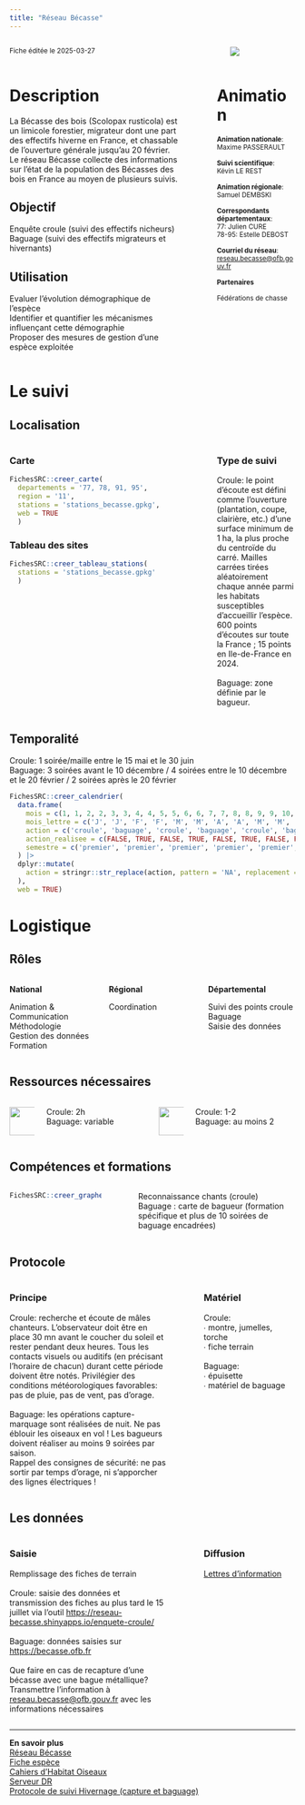 ```yaml
---
title: "Réseau Bécasse"
---
```


:::::::::::::: {.columns}
::: {.column width="70%"}
<small>Fiche éditée le 2025-03-27</small>

:::
::: {.column width="5%"}
:::
::: {.column width="25%"}
<img src="logo_becasse.png" style="max-width:100%; max-height:150px; ">

:::
::::::::::::::


:::::::::::::: {.columns}
::: {.column width="65%"}
# Description

La Bécasse des bois (Scolopax rusticola) est un limicole forestier, migrateur dont une part des effectifs hiverne en France, et chassable de l’ouverture générale jusqu’au 20 février. Le réseau Bécasse collecte des informations sur l’état de la population des Bécasses des bois en France au moyen de plusieurs suivis.


## Objectif

Enquête croule (suivi des effectifs nicheurs)<br>Baguage (suivi des effectifs migrateurs et hivernants)

## Utilisation

Evaluer l’évolution démographique de l’espèce<br>Identifier et quantifier les mécanismes influençant cette démographie<br>Proposer des mesures de gestion d’une espèce exploitée
:::
::: {.column width="5%"}
:::
::: {.column width="30%"}
# Animation
<small>
<b>Animation nationale</b>:<br>Maxime PASSERAULT<br><br><b>Suivi scientifique</b>:<br>Kévin LE REST<br><br><b>Animation régionale</b>:<br>Samuel DEMBSKI<br><br><b>Correspondants départementaux</b>:<br>77: Julien CURE<br>78-95: Estelle DEBOST<br><br><b>Courriel du réseau</b>:<br><a href='mailto:reseau.becasse@ofb.gouv.fr'>reseau.becasse@ofb.gouv.fr</a>

<b>Partenaires</b>

Fédérations de chasse
</small>
:::
::::::::::::::

# Le suivi

## Localisation
:::::::::::::: {.columns}
::: {.column width="67%"}

::: panel-tabset
### Carte
```r
FichesSRC::creer_carte(
  departements = '77, 78, 91, 95',
  region = '11',
  stations = 'stations_becasse.gpkg',
  web = TRUE
  )
```

### Tableau des sites
```r
FichesSRC::creer_tableau_stations(
  stations = 'stations_becasse.gpkg'
  )
```

:::

:::
:::{.column width="3%"}
:::
:::{.column width="30%"}
### Type de suivi
Croule: le point d’écoute est défini comme l’ouverture (plantation, coupe, clairière, etc.) d’une surface minimum de 1 ha, la plus proche du centroïde du carré. Mailles carrées tirées aléatoirement chaque année parmi les habitats susceptibles d’accueillir l’espèce. 600 points d’écoutes sur toute la France ; 15 points en Ile-de-France en 2024.<br><br>Baguage: zone définie par le bagueur.
:::
::::::::::::::
## Temporalité
Croule: 1 soirée/maille entre le 15 mai et le 30 juin<br>Baguage: 3 soirées avant le 10 décembre / 4 soirées entre le 10 décembre et le 20 février / 2 soirées après le 20 février

```r
FichesSRC::creer_calendrier(
  data.frame(
    mois = c(1, 1, 2, 2, 3, 3, 4, 4, 5, 5, 6, 6, 7, 7, 8, 8, 9, 9, 10, 10, 11, 11, 12, 12),
    mois_lettre = c('J', 'J', 'F', 'F', 'M', 'M', 'A', 'A', 'M', 'M', 'J', 'J', 'J', 'J', 'A', 'A', 'S', 'S', 'O', 'O', 'N', 'N', 'D', 'D'),
    action = c('croule', 'baguage', 'croule', 'baguage', 'croule', 'baguage', 'croule', 'baguage', 'croule', 'baguage', 'croule', 'baguage', 'croule', 'baguage', 'croule', 'baguage', 'croule', 'baguage', 'croule', 'baguage', 'croule', 'baguage', 'croule', 'baguage'),
    action_realisee = c(FALSE, TRUE, FALSE, TRUE, FALSE, TRUE, FALSE, FALSE, TRUE, FALSE, TRUE, FALSE, FALSE, FALSE, FALSE, FALSE, FALSE, FALSE, FALSE, FALSE, FALSE, TRUE, FALSE, TRUE),
    semestre = c('premier', 'premier', 'premier', 'premier', 'premier', 'premier', 'premier', 'premier', 'premier', 'premier', 'premier', 'premier', 'second', 'second', 'second', 'second', 'second', 'second', 'second', 'second', 'second', 'second', 'second', 'second')
  ) |>
  dplyr::mutate(
    action = stringr::str_replace(action, pattern = 'NA', replacement = "")
  ),
  web = TRUE)
```

# Logistique

## Rôles
:::::::::::::: {.columns}
::: {.column width="33%"}
<b>National</b>

Animation & Communication<br>Méthodologie<br>Gestion des données<br>Formation
:::
::: {.column width="33%"}
<b>Régional</b>

Coordination
:::
::: {.column width="33%"}
<b>Départemental</b>

Suivi des points croule<br>Baguage<br>Saisie des données
:::
::::::::::::::

## Ressources nécessaires

:::::::::::::: {.columns}
::: {.column width="10%"}
<img src="www/history.png" height="50">
:::
::: {.column width="40%"}
  Croule: 2h<br>Baguage: variable
:::
::: {.column width="10%"}
<img src="www/standing-up-man.png" height="50">
:::
::: {.column width="40%"}
  Croule: 1-2<br>Baguage: au moins 2
:::
::::::::::::::


## Compétences et formations

:::::::::::::: {.columns}
::: {.column width="35%"}

```r
FichesSRC::creer_graphe_expertise('maitrise')
```


:::
::: {.column width="5%"}
:::
::: {.column width="60%"}
Reconnaissance chants (croule)<br>Baguage : carte de bagueur (formation spécifique et plus de 10 soirées de baguage encadrées)
:::
::::::::::::::


## Protocole
:::::::::::::: {.columns}
::: {.column width="60%"}
### Principe

Croule: recherche et écoute de mâles chanteurs. L’observateur doit être en place 30 mn avant le coucher du soleil et rester pendant deux heures. Tous les contacts visuels ou auditifs (en précisant l’horaire de chacun) durant cette période doivent être notés. Privilégier des conditions météorologiques favorables: pas de pluie, pas de vent, pas d’orage.<br><br>Baguage: les opérations capture-marquage sont réalisées de nuit. Ne pas éblouir les oiseaux en vol ! Les bagueurs doivent réaliser au moins 9 soirées par saison.<br>Rappel des consignes de sécurité: ne pas sortir par temps d’orage, ni s’apporcher des lignes électriques !
:::
::: {.column width="5%"}
:::
::: {.column width="35%"}
### Matériel

Croule:<br>∙ montre, jumelles, torche<br>∙ fiche terrain<br><br>Baguage:<br>∙ épuisette<br>∙ matériel de baguage
:::
::::::::::::::



## Les données

:::::::::::::: {.columns}
::: {.column width="60%"}
### Saisie

Remplissage des fiches de terrain<br><br>Croule: saisie des données et transmission des fiches au plus tard le 15 juillet via l’outil <a href='https://reseau-becasse.shinyapps.io/enquete-croule/'>https://reseau-becasse.shinyapps.io/enquete-croule/</a><br><br>Baguage: données saisies sur <a href='https://becasse.ofb.fr'>https://becasse.ofb.fr</a><br><br>Que faire en cas de recapture d’une bécasse avec une bague métallique? Transmettre l’information à <a href='mailto:reseau.becasse@ofb.gouv.fr'>reseau.becasse@ofb.gouv.fr</a> avec les informations nécessaires
:::
::: {.column width="5%"}
:::
::: {.column width="35%"}
### Diffusion

<a href='https://professionnels.ofb.fr/fr/node/1273' target='_blank'>Lettres d'information</a>
:::
::::::::::::::

<hr>

<div class="card">
  <b>En savoir plus</b><br>
  <a href='https://professionnels.ofb.fr/fr/reseau-becasse' target='_blank'>Réseau Bécasse</a><br>
  <a href='https://professionnels.ofb.fr/fr/doc-fiches-especes/becasse-bois-scolopax-rusticola' target='_blank'>Fiche espèce</a><br>
  <a href='https://inpn.mnhn.fr/docs/cahab/fiches/Becasse-desbois.pdf' target='_blank'>Cahiers d'Habitat Oiseaux</a><br>
  <a href='file://ad.intra/dfs/COMMUNS/REGIONS/IDF/DR/05_CONNAISSANCE/Becasse/'>Serveur DR</a><br>
  <a href='https://drive.google.com/file/d/1PqClJnFQb2zpZGFF9P2s93YpivuMclmu/view' target='_blank'>Protocole de suivi Hivernage (capture et baguage)</a><br>
  
</div>
